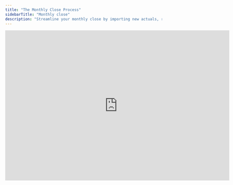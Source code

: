 ```yaml
---
title: "The Monthly Close Process"
sidebarTitle: "Monthly close"
description: "Streamline your monthly close by importing new actuals, reconciling forecasts, and generate reports."
---
```


<iframe width="720" height="483" src="https://www.loom.com/embed/8c1c506819594f34b8bdfbbab698e058?sid=ed7f48e0-e464-4256-ae88-0847f2d35561" frameborder="0" webkitallowfullscreen mozallowfullscreen allowfullscreen />

## Overview

Francis relies on actuals data from your ERP. After closing the books each month, import this data into Francis to streamline your FP\&A processes, including:

* Importing new actuals data

* Controlling

* Re-forecasting

* Analyzing variance

* Creating management reports

## Basics

### Importing New Actuals

1. Sync your connections (bottom left) to import your booked entries.

2. Set **Last close** to the most recent closed month. This ensures Francis includes the latest actuals.

### Controlling

Start by comparing forecasts and actuals to identify the largest variances. Then drill down into details, from forecast values to actual entries, to pinpoint the root causes.

Use the three toggle buttons to explore different views:

* **Compare:** Displays the difference between forecast and actuals

* **Follow-up:** Shows actual values

* **Transactions:** Shows booked entries behind the selected cell

Viewing actuals on a month-by-month basis helps you spot trends and quickly address any discrepancies, such as bookkeeping errors.

### Re-Forecasting

After reviewing and controlling your actuals, update the **Forecast Start date** so Francis replaces forecast values with the newly imported actuals. You can then adjust your forecasts as needed and save the updated version for later reference.

### Variance Analysis

Open the **Reports** view to conduct variance analyses for the last month, year-to-date, and full year. Compare budgets, forecasts, actuals, and previous year’s actuals. You can configure which budget and forecast versions to reference. Charts are also available to visualize differences across various versions.

### Management Reports

All month-by-month views, charts, and variance analyses can be exported as PDF packages for easy sharing and presentation.